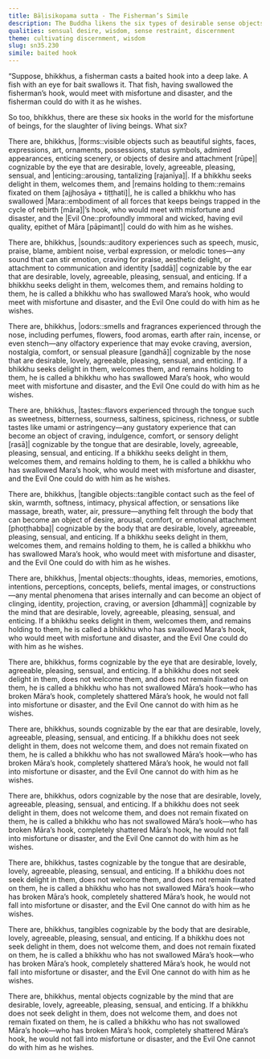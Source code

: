 ```yaml
---
title: Bāḷisikopama sutta - The Fisherman’s Simile
description: The Buddha likens the six types of desirable sense objects to baited hooks, set in the world for the misfortune of beings—those who cling to them fall under Māra’s power.
qualities: sensual desire, wisdom, sense restraint, discernment
theme: cultivating discernment, wisdom
slug: sn35.230
simile: baited hook
---
```


“Suppose, bhikkhus, a fisherman casts a baited hook into a deep lake. A fish with an eye for bait swallows it. That fish, having swallowed the fisherman’s hook, would meet with misfortune and disaster, and the fisherman could do with it as he wishes.

So too, bhikkhus, there are these six hooks in the world for the misfortune of beings, for the slaughter of living beings. What six?

There are, bhikkhus, |forms::visible objects such as beautiful sights, faces, expressions, art, ornaments, possessions, status symbols, admired appearances, enticing scenery, or objects of desire and attachment [rūpe]| cognizable by the eye that are desirable, lovely, agreeable, pleasing, sensual, and |enticing::arousing, tantalizing [rajanīya]|. If a bhikkhu seeks delight in them, welcomes them, and |remains holding to them::remains fixated on them [ajjhosāya + tiṭṭhati]|, he is called a bhikkhu who has swallowed |Mara::embodiment of all forces that keeps beings trapped in the cycle of rebirth [māra]|’s hook, who would meet with misfortune and disaster, and the |Evil One::profoundly immoral and wicked, having evil quality, epithet of Māra [pāpimant]| could do with him as he wishes.

There are, bhikkhus, |sounds::auditory experiences such as speech, music, praise, blame, ambient noise, verbal expression, or melodic tones—any sound that can stir emotion, craving for praise, aesthetic delight, or attachment to communication and identity [saddā]| cognizable by the ear that are desirable, lovely, agreeable, pleasing, sensual, and enticing. If a bhikkhu seeks delight in them, welcomes them, and remains holding to them, he is called a bhikkhu who has swallowed Mara’s hook, who would meet with misfortune and disaster, and the Evil One could do with him as he wishes.

There are, bhikkhus, |odors::smells and fragrances experienced through the nose, including perfumes, flowers, food aromas, earth after rain, incense, or even stench—any olfactory experience that may evoke craving, aversion, nostalgia, comfort, or sensual pleasure [gandhā]| cognizable by the nose that are desirable, lovely, agreeable, pleasing, sensual, and enticing. If a bhikkhu seeks delight in them, welcomes them, and remains holding to them, he is called a bhikkhu who has swallowed Mara’s hook, who would meet with misfortune and disaster, and the Evil One could do with him as he wishes.

There are, bhikkhus, |tastes::flavors experienced through the tongue such as sweetness, bitterness, sourness, saltiness, spiciness, richness, or subtle tastes like umami or astringency—any gustatory experience that can become an object of craving, indulgence, comfort, or sensory delight [rasā]| cognizable by the tongue that are desirable, lovely, agreeable, pleasing, sensual, and enticing. If a bhikkhu seeks delight in them, welcomes them, and remains holding to them, he is called a bhikkhu who has swallowed Mara’s hook, who would meet with misfortune and disaster, and the Evil One could do with him as he wishes.

There are, bhikkhus, |tangible objects::tangible contact such as the feel of skin, warmth, softness, intimacy, physical affection, or sensations like massage, breath, water, air, pressure—anything felt through the body that can become an object of desire, arousal, comfort, or emotional attachment [phoṭṭhabba]| cognizable by the body that are desirable, lovely, agreeable, pleasing, sensual, and enticing. If a bhikkhu seeks delight in them, welcomes them, and remains holding to them, he is called a bhikkhu who has swallowed Mara’s hook, who would meet with misfortune and disaster, and the Evil One could do with him as he wishes.

There are, bhikkhus, |mental objects::thoughts, ideas, memories, emotions, intentions, perceptions, concepts, beliefs, mental images, or constructions—any mental phenomena that arises internally and can become an object of clinging, identity, projection, craving, or aversion [dhammā]| cognizable by the mind that are desirable, lovely, agreeable, pleasing, sensual, and enticing. If a bhikkhu seeks delight in them, welcomes them, and remains holding to them, he is called a bhikkhu who has swallowed Mara’s hook, who would meet with misfortune and disaster, and the Evil One could do with him as he wishes.

There are, bhikkhus, forms cognizable by the eye that are desirable, lovely, agreeable, pleasing, sensual, and enticing. If a bhikkhu does not seek delight in them, does not welcome them, and does not remain fixated on them, he is called a bhikkhu who has not swallowed Māra’s hook—who has broken Māra’s hook, completely shattered Māra’s hook, he would not fall into misfortune or disaster, and the Evil One cannot do with him as he wishes.

There are, bhikkhus, sounds cognizable by the ear that are desirable, lovely, agreeable, pleasing, sensual, and enticing. If a bhikkhu does not seek delight in them, does not welcome them, and does not remain fixated on them, he is called a bhikkhu who has not swallowed Māra’s hook—who has broken Māra’s hook, completely shattered Māra’s hook, he would not fall into misfortune or disaster, and the Evil One cannot do with him as he wishes.

There are, bhikkhus, odors cognizable by the nose that are desirable, lovely, agreeable, pleasing, sensual, and enticing. If a bhikkhu does not seek delight in them, does not welcome them, and does not remain fixated on them, he is called a bhikkhu who has not swallowed Māra’s hook—who has broken Māra’s hook, completely shattered Māra’s hook, he would not fall into misfortune or disaster, and the Evil One cannot do with him as he wishes.

There are, bhikkhus, tastes cognizable by the tongue that are desirable, lovely, agreeable, pleasing, sensual, and enticing. If a bhikkhu does not seek delight in them, does not welcome them, and does not remain fixated on them, he is called a bhikkhu who has not swallowed Māra’s hook—who has broken Māra’s hook, completely shattered Māra’s hook, he would not fall into misfortune or disaster, and the Evil One cannot do with him as he wishes.

There are, bhikkhus, tangibles cognizable by the body that are desirable, lovely, agreeable, pleasing, sensual, and enticing. If a bhikkhu does not seek delight in them, does not welcome them, and does not remain fixated on them, he is called a bhikkhu who has not swallowed Māra’s hook—who has broken Māra’s hook, completely shattered Māra’s hook, he would not fall into misfortune or disaster, and the Evil One cannot do with him as he wishes.

There are, bhikkhus, mental objects cognizable by the mind that are desirable, lovely, agreeable, pleasing, sensual, and enticing. If a bhikkhu does not seek delight in them, does not welcome them, and does not remain fixated on them, he is called a bhikkhu who has not swallowed Māra’s hook—who has broken Māra’s hook, completely shattered Māra’s hook, he would not fall into misfortune or disaster, and the Evil One cannot do with him as he wishes.